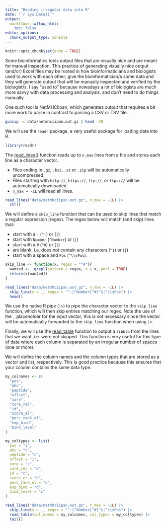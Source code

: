 ```yaml
---
title: "Reading irregular data into R"
date: "`r Sys.Date()`"
output:
  workflowr::wflow_html:
    toc: false
editor_options:
  chunk_output_type: console
---
```


```r
knitr::opts_chunk$set(echo = TRUE)
```

Some bioinformatics tools output files that are visually nice and are meant for manual inspection. This practice of generating visually nice output (and/or) Excel files may be rooted in how bioinformaticians and biologists used to work with each other; give the bioinformatician/s some data and they will generate output that will be manually inspected and verified by the biologist/s. I say "used to" because nowadays a lot of biologists are much more savvy with data processing and analysis, and don't need to do things manually.

One such tool is NetMHCIIpan, which generates output that requires a bit more work to parse in contrast to parsing a CSV or TSV file.

```bash
gunzip -c data/netmhciipan.out.gz | head -20
```

We will use the `readr` package, a very useful package for loading data into R.

```r
library(readr)
```

The [read_lines()](https://readr.tidyverse.org/reference/read_lines.html) function reads up to `n_max` lines from a file and stores each line as a character vector.

* Files ending in `.gz`, `.bz2`, `.xz` or `.zip` will be automatically uncompressed.
* Files starting with `http://`, `https://`, `ftp://`, or `ftps://` will be automatically downloaded.
* `n_max = -1L` will read all lines.

```r
read_lines("data/netmhciipan.out.gz", n_max = -1L) |>
  str()
```

We will define a `skip_line` function that can be used to skip lines that match a regular expression (regex). The regex below will match (and skip) lines that:

* start with a `-` (`^-`) or (`|`)
* start with `Number` (`^Number`) or (`|`)
* start with a `#` (`^#`) or (`|`)
* are blank, i.e. does not contain any characters (`^$`) or (`|`)
* start with a space and `Pos` (`^\\sPos`).

```r
skip_line <- function(x, regex = "^#"){
  wanted <- !grepl(pattern = regex, x = x, perl = TRUE)
  return(x[wanted])
}

read_lines("data/netmhciipan.out.gz", n_max = -1L) |>
  skip_line(x = _, regex = "^-|^Number|^#|^$|^\\sPos") |>
  head()
```

We use the native R pipe (`|>`) to pipe the character vector to the `skip_line` function, which will then skip entries matching our regex. Note the use of the `_` placeholder for the input vector; this is not necessary since the vector will be automatically forwarded to the `skip_line` function when using `|>`.

Finally, we will use the [read_table](https://readr.tidyverse.org/reference/read_table.html) function to output a `tibble` from the lines that we want, i.e. were not skipped. This function is very useful for this type of data where each column is separated by an irregular number of spaces (one or more).

We will define the column names and the column types that are stored as a vector and list, respectively. This is good practice because this ensures that your column contains the same data type.

```r
my_colnames <- c(
  "pos",
  "mhc",
  "peptide",
  "offset",
  "core",
  "core_rel",
  "id",
  "score_el",
  "perc_rank_el",
  "exp_bind",
  "bind_level"
)

my_coltypes <- list(
  pos = "i",
  mhc = "c",
  peptide = "c",
  offset = "i",
  core = "c",
  core_rel = "d",
  id = "c",
  score_el = "d",
  perc_rank_el = "d",
  exp_bind = "d",
  bind_level = "c"
)

read_lines("data/netmhciipan.out.gz", n_max = -1L) |>
  skip_line(x = _, regex = "^-|^Number|^#|^$|^\\sPos") |>
  read_table(col_names = my_colnames, col_types = my_coltypes) |>
  tail()
```

